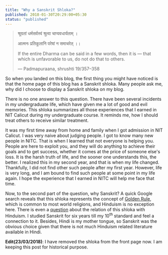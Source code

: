 ```yaml
---
title: "Why a Sanskrit Shloka?"
published: 2018-01-30T20:29:00+05:30
status: "published"
---
```


> श्रूयतां धर्मसर्वस्वं श्रुत्वा चाप्यवधार्यताम् ।
>
> आत्मनः प्रतिकूलानि परेषां न समाचरेत् ।।
>
> If the entire Dharma can be said in a few words, then it is — that which is unfavorable to us, do not do that to others.<br />
>
> — Padmapuraana, shrushti 19/357–358

So when you landed on this blog, the first thing you might have noticed is that the home page of this blog has a Sanskrit shloka. Many people ask me, why did I choose to display a Sanskrit shloka on my blog.

There is no one answer to this question. There have been several incidents in my undergraduate life, which have given me a lot of good and evil memories. This shloka summarizes all those experiences that I earned in NIT Calicut during my undergraduate course. It reminds me, how I should treat others to receive similar treatment.

It was my first time away from home and family when I got admission in NIT Calicut. I was very naive about judging people. I got to know many new people in NITC. That is when I learned that not everyone is helping you. People are here to exploit you, and they will do anything to achieve their goals and to get success, whether it comes at the price of someone else's loss. It is the harsh truth of life, and the sooner one understands this, the better. I realized this in my second year, and that is when my life changed. Thankfully, I did not find other such people after my first year. However, life is very long, and I am bound to find such people at some point in my life again. I hope the experience that I earned in NITC will help me face that time.

Now, to the second part of the question, why Sanskrit? A quick Google search reveals that this shloka represents the concept of [Golden Rule](https://en.wikipedia.org/wiki/Golden_Rule), which is common to most world religions, and Hinduism is no exception here. There is even a [question](https://hinduism.stackexchange.com/questions/21431/what-all-hindu-scriptures-advocate-the-golden-rule-and-what-is-the-oldest-hindu) about the relation of this shloka with Hinduism. I studied Sanskrit for six years till my 10<sup>th</sup> standard and feel a connection to it. Besides, Hindi is my mother tongue, so Sanskrit was the obvious choice given that there is not much Hinduism related literature available in Hindi.

**Edit(23/03/2018)**: I have removed the shloka from the front page now. I am keeping this post for historical purpose.
